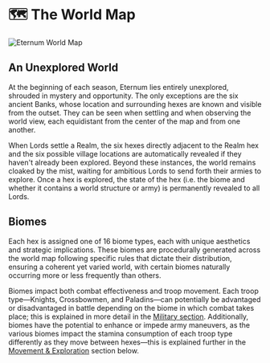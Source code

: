 # 🗺️ The World Map

<img src="/images/covers/05.png" alt="Eternum World Map" className="w-full rounded-lg my-6" />

## An Unexplored World

At the beginning of each season, Eternum lies entirely unexplored, shrouded in mystery and opportunity. The only
exceptions are the six ancient Banks, whose location and surrounding hexes are known and visible from the outset. They
can be seen when settling and when observing the world view, each equidistant from the center of the map and from one
another.

When Lords settle a Realm, the six hexes directly adjacent to the Realm hex and the six possible village locations are
automatically revealed if they haven't already been explored. Beyond these instances, the world remains cloaked by the
mist, waiting for ambitious Lords to send forth their armies to explore. Once a hex is explored, the state of the hex
(i.e. the biome and whether it contains a world structure or army) is permanently revealed to all Lords.

## Biomes

Each hex is assigned one of 16 biome types, each with unique aesthetics and strategic implications. These biomes are
procedurally generated across the world map following specific rules that dictate their distribution, ensuring a
coherent yet varied world, with certain biomes naturally occurring more or less frequently than others.

Biomes impact both combat effectiveness and troop movement. Each troop type—Knights, Crossbowmen, and Paladins—can
potentially be advantaged or disadvantaged in battle depending on the biome in which combat takes place; this is
explained in more detail in the [Military section](/eternum/military/stamina-and-biomes). Additionally, biomes have the
potential to enhance or impede army maneuvers, as the various biomes impact the stamina consumption of each troop type
differently as they move between hexes—this is explained further in the
[Movement & Exploration](/eternum/worldmap-movement/movement) section below.
